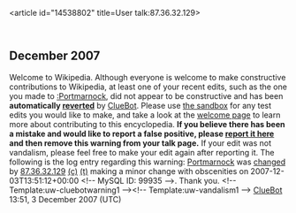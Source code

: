 <article id="14538802" title=User talk:87.36.32.129>
	<talkpage id="14538802" title="User talk:87.36.32.129">


== December 2007 ==
{{{icon|[[Image:Information.svg|left|25px]] }}}Welcome to Wikipedia. Although everyone is welcome to make constructive contributions to Wikipedia, at least one of your recent edits, such as the one you made to [[:Portmarnock]], did not appear to be constructive and has been '''automatically [[Help:Reverting|reverted]]''' by [[User:ClueBot|ClueBot]].  Please use [[Wikipedia:Sandbox|the sandbox]] for any test edits you would like to make, and take a look at the [[Wikipedia:Introduction|welcome page]] to learn more about contributing to this encyclopedia. {{User:ClueBot/Tracker}} '''If you believe there has been a mistake and would like to report a false positive, please [[User:ClueBot/FalsePositives|report it here]] and then remove this warning from your talk page.'''  If your edit was not vandalism, please feel free to make your edit again after reporting it. The following is the log entry regarding this warning: [[Portmarnock]] was [http://en.wikipedia.org/w/index.php?title=Portmarnock&amp;diff=175481979&amp;oldid=175155840 changed] by [[User:87.36.32.129|87.36.32.129]] [[Special:Contributions/87.36.32.129|(c)]] [[User talk:87.36.32.129|(t)]] making a minor change with obscenities on 2007-12-03T13:51:12+00:00 &lt;!-- MySQL ID: 99935 --&gt;. Thank you. &lt;!-- Template:uw-cluebotwarning1 --&gt;&lt;!-- Template:uw-vandalism1 --&gt; [[User:ClueBot|ClueBot]] 13:51, 3 December 2007 (UTC)
	</talkpage>
</article>